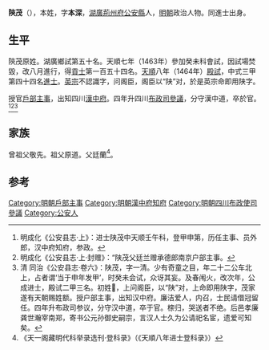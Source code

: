 {{CJK-New-Char|22489|block=B}}
'''陝茂'''（{{bd|1437年||？}}），本姓{{僻字|[[𢒉|𢒉]]|⿱彡且}}，字'''本深'''，[[湖廣|湖廣]][[荊州府|荊州府]][[公安縣|公安縣]]人，[[明朝|明朝]]政治人物。同進士出身。

==生平==
陝茂原姓{{僻字|𢒉|⿱彡且}}。湖廣鄉試第五十名。天順七年（1463年）參加癸未科會試，因試場焚毀，改八月進行，得[[貢士|貢士]]第一百五十四名。[[天顺_(明朝)|天順]]八年（1464年）[[殿試|殿試]]，中式三甲第四十四名[[進士|進士]]。[[明英宗|英宗]]不認識{{僻字|𢒉|⿱彡且}}字，问阁臣，阁臣以“陕”对，於是英宗命即用陕字。

授官[[戶部|戶部]][[主事|主事]]，出知四川[[漢中府|漢中府]]。四年升四川[[布政司|布政司]][[參議|參議]]，分守漢中道，卒於官。<ref>明成化《公安县志·上》：进士陕茂中天顺壬午科，登甲申第，历任主事、员外郎，汉中府知府，参政。</ref><ref>明成化《公安县志·上·封赠》：“陕茂父廷兰赠承德郎南京户部主事。</ref><ref>清 同治《公安县志·卷六》：陕茂，字一清。少有奇童之目，年二十二公车北上，占者谓‘当于申年发甲’，时癸未会试，众讶其妄。及春闱火，改次年，公成进士，殿试二甲三名。初姓𢒉，上问阁臣，以“陕”对，上命即用陕字，茂家遂有天朝赐姓额。授户部主事，出知汉中府。廉洁爱人，内召，士民请借冠留任。四年升布政司参议，分守汉中道，卒于官。榇归，哭送者不绝。后邑孝廉龚世瀚宰南郑，寄书公元孙御史嗣宗，言汉人士久为公请祀名宦，遗爱可知矣。</ref>

==家族==
曾祖父{{僻字|𢒉|⿱彡且}}敬先。祖父{{僻字|𢒉|⿱彡且}}原道。父{{僻字|𢒉|⿱彡且}}廷蘭<ref>《天一阁藏明代科举录选刊·登科录》（《天順八年进士登科录》）</ref>。

==参考==
{{reflist}}
{{明朝人物小作品}}
{{天順八年甲申科殿試金榜}}
{{DEFAULTSORT:Shan陝}}
[[Category:明朝戶部主事|Category:明朝戶部主事]]
[[Category:明朝漢中府知府|Category:明朝漢中府知府]]
[[Category:明朝四川布政使司參議|Category:明朝四川布政使司參議]]
[[Category:公安人|Category:公安人]]